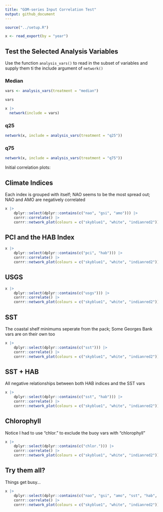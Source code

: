 ```yaml
---
title: "GOM-series Input Correlation Test"
output: github_document
---
```



```r
source("../setup.R")
```

```r
x <- read_export(by = "year")
```

## Test the Selected Analysis Variables 

Use the function `analysis_vars()` to read in the subset of variables and supply them ti the include argument of `network()`

### Median

```r
vars <- analysis_vars(treatment = "median")

vars
```

```r
x |>
  network(include = vars)
```

### q25

```r
network(x, include = analysis_vars(treatment = "q25"))
```



### q75

```r
network(x, include = analysis_vars(treatment = "q75"))
```


Initial correlation plots:

## Climate Indices

Each index is grouped with itself;
NAO seems to be the most spread out;
NAO and AMO are negatively correlated

```r
x |>
    dplyr::select(dplyr::contains(c("nao", "gsi", "amo"))) |>
    corrr::correlate() |>
    corrr::network_plot(colours = c("skyblue1", "white", "indianred2"))
```

## PCI and the HAB Index



```r
x |>
    dplyr::select(dplyr::contains(c("pci", "hab"))) |>
    corrr::correlate() |>
    corrr::network_plot(colours = c("skyblue1", "white", "indianred2"))

```

## USGS

```r
x |>
    dplyr::select(dplyr::contains(c("usgs"))) |>
    corrr::correlate() |>
    corrr::network_plot(colours = c("skyblue1", "white", "indianred2"))

```

## SST

The coastal shelf minimums seperate from the pack;
Some Georges Bank vars are on their own too

```r
x |>
    dplyr::select(dplyr::contains(c("sst"))) |>
    corrr::correlate() |>
    corrr::network_plot(colours = c("skyblue1", "white", "indianred2"))

```

## SST + HAB

All negative relationships between both HAB indices and the SST vars

```r
x |>
    dplyr::select(dplyr::contains(c("sst", "hab"))) |>
    corrr::correlate() |>
    corrr::network_plot(colours = c("skyblue1", "white", "indianred2"))

```

## Chlorophyll

Notice I had to use "chlor." to exclude the buoy vars with "chlorophyll"

```r
x |>
    dplyr::select(dplyr::contains(c("chlor."))) |>
    corrr::correlate() |>
    corrr::network_plot(colours = c("skyblue1", "white", "indianred2"))

```

## Try them all?

Things get busy...

```r
x |>
    dplyr::select(dplyr::contains(c("nao", "gsi", "amo", "sst", "hab", "pci", "usgs", "chlor."))) |>
    corrr::correlate() |>
    corrr::network_plot(colours = c("skyblue1", "white", "indianred2"))

```

